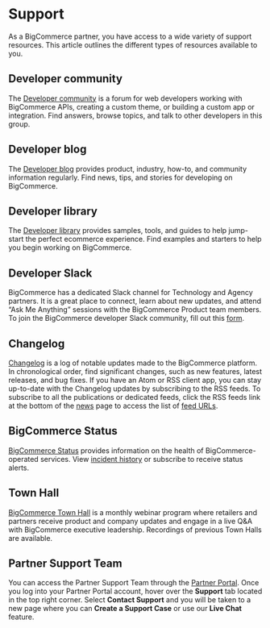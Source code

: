# Support

 

As a BigCommerce partner, you have access to a wide variety of support resources. This article outlines the different types of resources available to you.

## Developer community

The [Developer community](https://support.bigcommerce.com/s/group/0F913000000HLjECAW/bigcommerce-developers) is a forum for web developers working with BigCommerce APIs, creating a custom theme, or building a custom app or integration. Find answers, browse topics, and talk to other developers in this group.

## Developer blog

The [Developer blog](https://medium.com/bigcommerce-developer-blog) provides product, industry, how-to, and community information regularly. Find news, tips, and stories for developing on BigCommerce. 

## Developer library

The [Developer library](https://developer.bigcommerce.com/dev-library) provides samples, tools, and guides to help jump-start the perfect ecommerce experience. Find examples and starters to help you begin working on BigCommerce.

## Developer Slack

BigCommerce has a dedicated Slack channel for Technology and Agency partners. It is a great place to connect, learn about new updates, and attend “Ask Me Anything” sessions with the BigCommerce Product team members. To join the BigCommerce developer Slack community, fill out this [form](https://docs.google.com/forms/d/e/1FAIpQLSeQApTpd4T9lEX7hPgUjTyoq0vb8UbiCiWseuurJjdMHGBaGQ/viewform). 

## Changelog

[Changelog](/changelog) is a log of notable updates made to the BigCommerce platform. In chronological order, find significant changes, such as new features, latest releases, and bug fixes. If you have an Atom or RSS client app, you can stay up-to-date with the Changelog updates by subscribing to the RSS feeds. To subscribe to all the publications or dedicated feeds, click the RSS feeds link at the bottom of the [news](https://bcdevchangelog.noticeable.news/) page to access the list of [feed URLs](https://bcdevchangelog.noticeable.news/feeds).

## BigCommerce Status

[BigCommerce Status](https://status.bigcommerce.com/) provides information on the health of BigCommerce-operated services. View [incident history](https://status.bigcommerce.com/history) or subscribe to receive status alerts.

## Town Hall

[BigCommerce Town Hall](https://support.bigcommerce.com/s/article/BigCommerce-Town-Halls) is a monthly webinar program where retailers and partners receive product and company updates and engage in a live Q&A with BigCommerce executive leadership. Recordings of previous Town Halls are available. 

## Partner Support Team

You can access the Partner Support Team through the [Partner Portal](https://partners.bigcommerce.com/English/). Once you log into your Partner Portal account, hover over the **Support** tab located in the top right corner. Select **Contact Support** and you will be taken to a new page where you can **Create a Support Case** or use our **Live Chat** feature.

